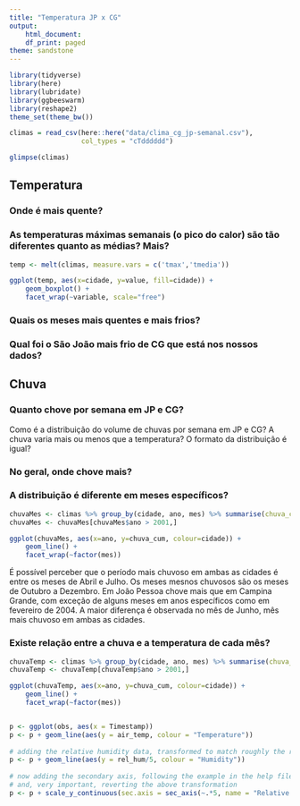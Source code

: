 ```yaml
---
title: "Temperatura JP x CG"
output:
    html_document:
    df_print: paged
theme: sandstone
---
```


```r
library(tidyverse)
library(here)
library(lubridate)
library(ggbeeswarm)
library(reshape2)
theme_set(theme_bw())
```

```r
climas = read_csv(here::here("data/clima_cg_jp-semanal.csv"), 
                  col_types = "cTdddddd")

glimpse(climas)
```

## Temperatura

### Onde é mais quente?


### As temperaturas máximas semanais (o pico do calor) são tão diferentes quanto as médias? Mais?

```r
temp <- melt(climas, measure.vars = c('tmax','tmedia'))

ggplot(temp, aes(x=cidade, y=value, fill=cidade)) + 
    geom_boxplot() +
    facet_wrap(~variable, scale="free")
```

### Quais os meses mais quentes e mais frios? 


### Qual foi o São João  mais frio de CG que está nos nossos dados?



## Chuva

### Quanto chove por semana em JP e CG?

Como é a distribuição do volume de chuvas por semana em JP e CG? A chuva varia mais ou menos que a temperatura? O formato da distribuição é igual? 

### No geral, onde chove mais?

### A distribuição é diferente em meses específicos? 

```r

chuvaMes <- climas %>% group_by(cidade, ano, mes) %>% summarise(chuva_cum = sum(chuva))
chuvaMes <- chuvaMes[chuvaMes$ano > 2001,]

ggplot(chuvaMes, aes(x=ano, y=chuva_cum, colour=cidade)) + 
    geom_line() + 
    facet_wrap(~factor(mes))
```

É possível perceber que o período mais chuvoso em ambas as cidades é entre os meses de Abril e Julho.
Os meses mesnos chuvosos são os meses de Outubro a Dezembro.
Em João Pessoa chove mais que em Campina Grande, com exceção de alguns meses em anos específicos como em fevereiro de 2004. A maior diferença é observada no mês de Junho, mês mais chuvoso em ambas as cidades.

### Existe relação entre a chuva e a temperatura de cada mês?
```r
chuvaTemp <- climas %>% group_by(cidade, ano, mes) %>% summarise(chuva_sum = sum(chuva), tmedia = mean(tmedia))
chuvaTemp <- chuvaTemp[chuvaTemp$ano > 2001,]

ggplot(chuvaTemp, aes(x=ano, y=chuva_cum, colour=cidade)) + 
    geom_line() + 
    facet_wrap(~factor(mes))


p <- ggplot(obs, aes(x = Timestamp))
p <- p + geom_line(aes(y = air_temp, colour = "Temperature"))
  
# adding the relative humidity data, transformed to match roughly the range of the temperature
p <- p + geom_line(aes(y = rel_hum/5, colour = "Humidity"))
  
# now adding the secondary axis, following the example in the help file ?scale_y_continuous
# and, very important, reverting the above transformation
p <- p + scale_y_continuous(sec.axis = sec_axis(~.*5, name = "Relative humidity [%]"))

```

